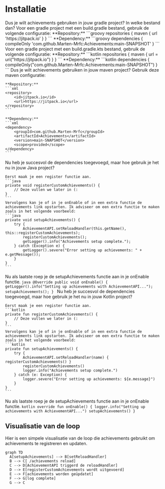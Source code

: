 
# Installatie

<Tabs groupId='build-tool' queryString>
  <TabItem value="gradle" label="Gradle" default>
    Dus je wilt achievements gebruiken in jouw gradle project? In welke bestand dan?
    <Tabs groupId='language' queryString>
      <TabItem value="java" label="build.gradle" default>
        Voor een gradle project met een build.gradle bestand, gebruik de volgende configuratie:
        **Repository:**
        ```groovy
        repositories {
            maven { url 'https://jitpack.io' }
        }
        ```
        **Dependency:**
        ```groovy
        dependencies {
            compileOnly 'com.github.Marten-Mrfc:Achievements:main-SNAPSHOT'
        }
        ```
      </TabItem>
      <TabItem value="kotlin" label="build.gradle.kts">
        Voor een gradle project met een build.gradle.kts bestand, gebruik de volgende configuratie:
        **Repository:**
        ```kotlin
        repositories {
            maven { url = uri("https://jitpack.io") }
        }
        ```
        **Dependency:**
        ```kotlin
        dependencies {
            compileOnly("com.github.Marten-Mrfc:Achievements:main-SNAPSHOT")
        }
        ```
      </TabItem>
    </Tabs>
  </TabItem>
  <TabItem value="maven" label="Maven">
    Dus je wilt achievements gebruiken in jouw maven project? Gebruik deze maven configuratie:

    **Repository:**
    ```xml
    <repository>
        <id>jitpack.io</id>
        <url>https://jitpack.io</url>
    </repository>
    ```

    **Dependency:**
    ```xml
    <dependency>
        <groupId>com.github.Marten-Mrfc</groupId>
        <artifactId>Achievements</artifactId>
        <version>main-SNAPSHOT</version>
        <scope>provided</scope>
    </dependency>
    ```
  </TabItem>
</Tabs>


<Tabs groupId='language' queryString>
  <TabItem value="java" label="Java" default>
    Nu heb je succesvol de dependencies toegevoegd, maar hoe gebruik je het nu in jouw Java project?
    
    Eerst maak je een register functie aan.
    ```java
    private void registerCustomAchievements() {
        // Deze vullen we later in (:
    }
    ```
    Vervolgens kan je of in je onEnable of in een extra functie de achievements link opstarten. Ik adviseer om een extra functie te maken zoals in het volgende voorbeeld:
    ```java
    private void setupAchievements() {
        try {
            AchievementAPI.setReloadHandler(this.getName(), this::registerCustomAchievements);
            registerCustomAchievements();
            getLogger().info("Achievements setup complete.");
        } catch (Exception e) {
            getLogger().severe("Error setting up achievements: " + e.getMessage());
        }
    }
    ```
  Nu als laatste roep je de setupAchievements functie aan in je onEnable functie.
    ```java
    @Override
    public void onEnable() {
        getLogger().info("Setting up achievements with AchievementAPI...");
        setupAchievements();
    }
    ```
  </TabItem>
  <TabItem value="kotlin" label="Kotlin">
    Nu heb je succesvol de dependencies toegevoegd, maar hoe gebruik je het nu in jouw Kotlin project?

    Eerst maak je een register functie aan.
    ```kotlin
    private fun registerCustomAchievements() {
        // Deze vullen we later in (:
    }
    ```
    Vervolgens kan je of in je onEnable of in een extra functie de achievements link opstarten. Ik adviseer om een extra functie te maken zoals in het volgende voorbeeld:
    ```kotlin
    private fun setupAchievements() {
        try {
            AchievementAPI.setReloadHandler(name) { registerCustomAchievements() }
            registerCustomAchievements()
            logger.info("Achievements setup complete.")
        } catch (e: Exception) {
            logger.severe("Error setting up achievements: ${e.message}")
        }
    }
    ```
  Nu als laatste roep je de setupAchievements functie aan in je onEnable functie.
    ```kotlin
    override fun onEnable() {
        logger.info("Setting up achievements with AchievementAPI...")
        setupAchievements()
    }
    ```
  </TabItem>
</Tabs>

## Visualisatie van de loop
Hier is een simpele visualisatie van de loop die achievements gebruikt om achievements te registreren en updaten.

```mermaid
graph TD
  A[setupAchievements] --> B[setReloadHandler]
  B --> C[ /achievements reload]
  C --> D[AchievementAPI triggerd de reloadHandler]
  D --> E[registerCustomAchievements wordt uitgevoerd]
  E --> F[achievements worden geüpdatet]
  F --> G[log complete]
  G --> C
```